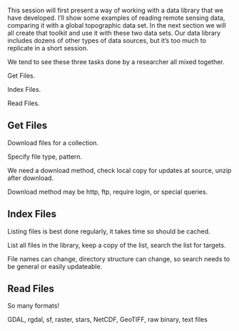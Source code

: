 
This session will first present a way of working with a data library that we have developed. I'll show some examples of reading remote sensing data, comparing it with a global topographic data set. In the next section we will all create that toolkit and use it with these two data sets. Our data library includes dozens of other types of data sources, but it's too much to replicate in a short session. 

We tend to see these three tasks done by a researcher all mixed together. 

Get Files. 

Index Files. 

Read Files. 



## Get Files

Download files for a collection. 

Specify file type, pattern. 

We need a download method, check local copy for updates at source, unzip after download. 

Download method may be http, ftp, require login, or special queries. 


## Index Files

Listing files is best done regularly, it takes time so should be cached. 

List all files in the library, keep a copy of the list, search the list for targets. 

File names can change, directory structure can change, so search needs to be general or easily updateable. 

## Read Files

So many formats!  

GDAL, rgdal, sf, raster, stars, NetCDF, GeoTIFF, raw binary, text files



